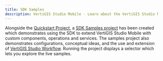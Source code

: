 ```yaml
---
title: SDK Samples
description: VertiGIS Studio Mobile - Learn about the VertiGIS Studio Mobile SDK Samples project
---
```



Alongside the [Quickstart Project](https://github.com/vertigis/vertigis-mobile-quickstart), a [SDK Samples project](https://github.com/vertigis/vertigis-mobile-samples) has been created which demonstrates using the SDK to extend VertiGIS Studio Mobile with custom components, operations and services. The samples project also demonstrates configurations, conceptual ideas, and the use and extension of [VertiGIS Studio Workflow](../workflow/overview.mdx). Running the project displays a selector which lets you explore the live samples.

<UseCaseContainer>
    <UseCaseCard
        title="Quickstart"
        description="Check out the VertiGIS Studio Mobile SDK Quickstart Project."
        link="https://github.com/vertigis/vertigis-mobile-quickstart"
    />
    <UseCaseCard
        title="SDK Samples"
        description="Check out the VertiGIS Studio Mobile SDK Samples Project."
        link="https://github.com/vertigis/vertigis-mobile-samples"
    />
</UseCaseContainer>
